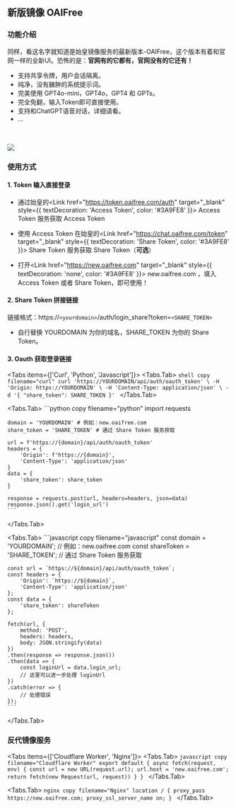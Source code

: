 

## 新版镜像 OAIFree

### 功能介绍

同样，看这名字就知道是始皇镜像服务的最新版本-OAIFree，这个版本有着和官网一样的全新UI。恐怖的是：**官网有的它都有，官网没有的它还有！**

- 支持共享令牌，用户会话隔离。
- 纯净，没有臃肿的系统提示词。
- 完美使用 GPT4o-mini，GPT4o，GPT4 和 GPTs。
- 完全免翻，输入Token即可直接使用。
- 支持和ChatGPT语音对话，详细请看<LinuxdoTopicLink linuxdoTopicId="106834"/>。
- ...

<br></br>
<Image src="/oaifree.png" width={1206} height={708} />

### 使用方式

#### 1. Token 输入直接登录

 - 通过始皇的<Link href="https://token.oaifree.com/auth" target="_blank" style={{ textDecoration: 'Access Token', color: '#3A9FE8' }}> Access Token </Link>服务获取 Access Token

 - 使用 Access Token 在始皇的<Link href="https://chat.oaifree.com/token" target="_blank" style={{ textDecoration: 'Share Token', color: '#3A9FE8' }}> Share Token </Link>服务获取 Share Token（**可选**）

 - 打开<Link href="https://new.oaifree.com" target="_blank" style={{ textDecoration: 'none', color: '#3A9FE8' }}> new.oaifree.com </Link>，填入 Access Token 或者 Share Token，即可使用！

#### 2. Share Token 拼接链接

链接格式：https://`<yourdomain>`/auth/login_share?token=`<SHARE_TOKEN>`

 - 自行替换 YOURDOMAIN 为你的域名，SHARE_TOKEN 为你的 Share Token。

#### 3. Oauth 获取登录链接

<Tabs items={['Curl', 'Python', 'Javascript']}>
  <Tabs.Tab>
    ```shell copy filename="curl"
    curl 'https://YOURDOMAIN/api/auth/oauth_token' \
    -H 'Origin: https://YOURDOMAIN' \
    -H 'Content-Type: application/json' \
    -d '{
        "share_token": SHARE_TOKEN
    }'
    ```
  </Tabs.Tab>

  <Tabs.Tab>
    ```python copy filename="python"
    import requests

    domain = 'YOURDOMAIN' # 例如：new.oaifree.com
    share_token = 'SHARE_TOKEN' # 通过 Share Token 服务获取

    url = f'https://{domain}/api/auth/oauth_token'
    headers = {
        'Origin': f'https://{domain}',
        'Content-Type': 'application/json'
    }
    data = {
        'share_token': share_token
    }

    response = requests.post(url, headers=headers, json=data)
    response.json().get('login_url')
    ```
  </Tabs.Tab>

  <Tabs.Tab>
    ```javascript copy filename="javascript"
    const domain = 'YOURDOMAIN'; // 例如：new.oaifree.com
    const shareToken = 'SHARE_TOKEN'; // 通过 Share Token 服务获取

    const url = `https://${domain}/api/auth/oauth_token`;
    const headers = {
        'Origin': `https://${domain}`,
        'Content-Type': 'application/json'
    };
    const data = {
        'share_token': shareToken
    };

    fetch(url, {
        method: 'POST',
        headers: headers,
        body: JSON.stringify(data)
    })
    .then(response => response.json())
    .then(data => {
        const loginUrl = data.login_url;
        // 这里可以进一步处理 loginUrl
    })
    .catch(error => {
        // 处理错误
    });
    ```
  </Tabs.Tab>
</Tabs>



### 反代镜像服务
<Tabs items={['Cloudflare Worker', 'Nginx']}>
  <Tabs.Tab>
    ```javascript copy filename="Cloudflare Worker"
    export default {
      async fetch(request, env) {
        const url = new URL(request.url);
        url.host = 'new.oaifree.com';
        return fetch(new Request(url, request))
      }
    }
    ```
  </Tabs.Tab>

  <Tabs.Tab>
    ```nginx copy filename="Nginx"
    location / {
      proxy_pass https://new.oaifree.com;
      proxy_ssl_server_name on;
    }
    ```
  </Tabs.Tab>
</Tabs>



